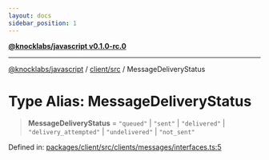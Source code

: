 ```yaml
---
layout: docs
sidebar_position: 1
---
```


[**@knocklabs/javascript v0.1.0-rc.0**](../../../index.mdx)

***

[@knocklabs/javascript](../../../modules.mdx) / [client/src](../index.mdx) / MessageDeliveryStatus

# Type Alias: MessageDeliveryStatus

> **MessageDeliveryStatus** = `"queued"` \| `"sent"` \| `"delivered"` \| `"delivery_attempted"` \| `"undelivered"` \| `"not_sent"`

Defined in: [packages/client/src/clients/messages/interfaces.ts:5](https://github.com/knocklabs/javascript/blob/main/packages/client/src/clients/messages/interfaces.ts#L5)
